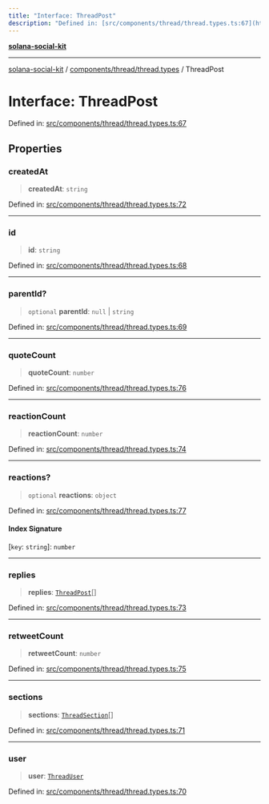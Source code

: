 ```yaml
---
title: "Interface: ThreadPost"
description: "Defined in: [src/components/thread/thread.types.ts:67](https://github.com/SendArcade/solana-social-starter/blob/bd4b3556b8f469c27ebb06f4df65b3a36b43ba3b/src/components/thread/thread.types.ts#L67)"
---
```


[**solana-social-kit**](../../../../README.mdx)

***

[solana-social-kit](../../../../README.mdx) / [components/thread/thread.types](../README.mdx) / ThreadPost

# Interface: ThreadPost

Defined in: [src/components/thread/thread.types.ts:67](https://github.com/SendArcade/solana-social-starter/blob/bd4b3556b8f469c27ebb06f4df65b3a36b43ba3b/src/components/thread/thread.types.ts#L67)

## Properties

### createdAt

> **createdAt**: `string`

Defined in: [src/components/thread/thread.types.ts:72](https://github.com/SendArcade/solana-social-starter/blob/bd4b3556b8f469c27ebb06f4df65b3a36b43ba3b/src/components/thread/thread.types.ts#L72)

***

### id

> **id**: `string`

Defined in: [src/components/thread/thread.types.ts:68](https://github.com/SendArcade/solana-social-starter/blob/bd4b3556b8f469c27ebb06f4df65b3a36b43ba3b/src/components/thread/thread.types.ts#L68)

***

### parentId?

> `optional` **parentId**: `null` \| `string`

Defined in: [src/components/thread/thread.types.ts:69](https://github.com/SendArcade/solana-social-starter/blob/bd4b3556b8f469c27ebb06f4df65b3a36b43ba3b/src/components/thread/thread.types.ts#L69)

***

### quoteCount

> **quoteCount**: `number`

Defined in: [src/components/thread/thread.types.ts:76](https://github.com/SendArcade/solana-social-starter/blob/bd4b3556b8f469c27ebb06f4df65b3a36b43ba3b/src/components/thread/thread.types.ts#L76)

***

### reactionCount

> **reactionCount**: `number`

Defined in: [src/components/thread/thread.types.ts:74](https://github.com/SendArcade/solana-social-starter/blob/bd4b3556b8f469c27ebb06f4df65b3a36b43ba3b/src/components/thread/thread.types.ts#L74)

***

### reactions?

> `optional` **reactions**: `object`

Defined in: [src/components/thread/thread.types.ts:77](https://github.com/SendArcade/solana-social-starter/blob/bd4b3556b8f469c27ebb06f4df65b3a36b43ba3b/src/components/thread/thread.types.ts#L77)

#### Index Signature

\[`key`: `string`\]: `number`

***

### replies

> **replies**: [`ThreadPost`](ThreadPost.mdx)[]

Defined in: [src/components/thread/thread.types.ts:73](https://github.com/SendArcade/solana-social-starter/blob/bd4b3556b8f469c27ebb06f4df65b3a36b43ba3b/src/components/thread/thread.types.ts#L73)

***

### retweetCount

> **retweetCount**: `number`

Defined in: [src/components/thread/thread.types.ts:75](https://github.com/SendArcade/solana-social-starter/blob/bd4b3556b8f469c27ebb06f4df65b3a36b43ba3b/src/components/thread/thread.types.ts#L75)

***

### sections

> **sections**: [`ThreadSection`](ThreadSection.mdx)[]

Defined in: [src/components/thread/thread.types.ts:71](https://github.com/SendArcade/solana-social-starter/blob/bd4b3556b8f469c27ebb06f4df65b3a36b43ba3b/src/components/thread/thread.types.ts#L71)

***

### user

> **user**: [`ThreadUser`](ThreadUser.mdx)

Defined in: [src/components/thread/thread.types.ts:70](https://github.com/SendArcade/solana-social-starter/blob/bd4b3556b8f469c27ebb06f4df65b3a36b43ba3b/src/components/thread/thread.types.ts#L70)
